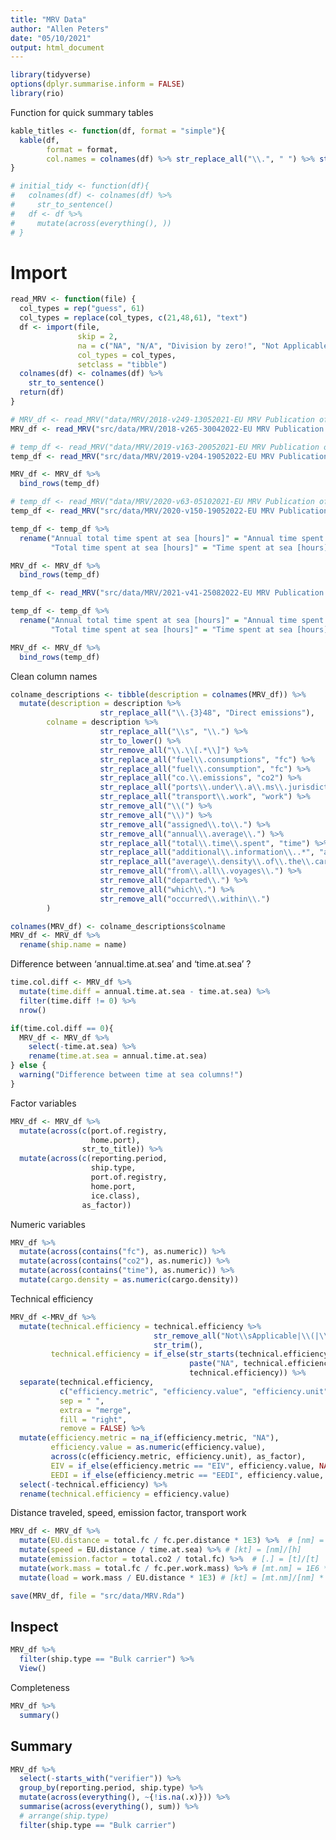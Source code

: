 ```yaml
---
title: "MRV Data"
author: "Allen Peters"
date: "05/10/2021"
output: html_document
---
```


```r
library(tidyverse)
options(dplyr.summarise.inform = FALSE)
library(rio)
```

Function for quick summary tables
```r
kable_titles <- function(df, format = "simple"){
  kable(df,
        format = format,
        col.names = colnames(df) %>% str_replace_all("\\.", " ") %>% str_to_sentence())
}

# initial_tidy <- function(df){
#   colnames(df) <- colnames(df) %>% 
#     str_to_sentence()
#   df <- df %>% 
#     mutate(across(everything(), ))
# }
```

# Import
```r
read_MRV <- function(file) {
  col_types = rep("guess", 61)
  col_types = replace(col_types, c(21,48,61), "text")
  df <- import(file,
               skip = 2,
               na = c("NA", "N/A", "Division by zero!", "Not Applicable"),
               col_types = col_types,
               setclass = "tibble")
  colnames(df) <- colnames(df) %>% 
    str_to_sentence()
  return(df)
}
```

```r
# MRV_df <- read_MRV("data/MRV/2018-v249-13052021-EU MRV Publication of information.xlsx")
MRV_df <- read_MRV("src/data/MRV/2018-v265-30042022-EU MRV Publication of information.xlsx")

# temp_df <- read_MRV("data/MRV/2019-v163-20052021-EU MRV Publication of information.xlsx")
temp_df <- read_MRV("src/data/MRV/2019-v204-19052022-EU MRV Publication of information.xlsx")

MRV_df <- MRV_df %>% 
  bind_rows(temp_df)

# temp_df <- read_MRV("data/MRV/2020-v63-05102021-EU MRV Publication of information.xlsx")
temp_df <- read_MRV("src/data/MRV/2020-v150-19052022-EU MRV Publication of information.xlsx")

temp_df <- temp_df %>% 
  rename("Annual total time spent at sea [hours]" = "Annual time spent at sea [hours]",
         "Total time spent at sea [hours]" = "Time spent at sea [hours]")

MRV_df <- MRV_df %>% 
  bind_rows(temp_df)

temp_df <- read_MRV("src/data/MRV/2021-v41-25082022-EU MRV Publication of information.xlsx")

temp_df <- temp_df %>% 
  rename("Annual total time spent at sea [hours]" = "Annual time spent at sea [hours]",
         "Total time spent at sea [hours]" = "Time spent at sea [hours]")

MRV_df <- MRV_df %>% 
  bind_rows(temp_df)
```

Clean column names
```r
colname_descriptions <- tibble(description = colnames(MRV_df)) %>% 
  mutate(description = description %>% 
                    str_replace_all("\\.{3}48", "Direct emissions"),
        colname = description %>%
                    str_replace_all("\\s", "\\.") %>% 
                    str_to_lower() %>% 
                    str_remove_all("\\.\\[.*\\]") %>% 
                    str_replace_all("fuel\\.consumptions", "fc") %>% 
                    str_replace_all("fuel\\.consumption", "fc") %>% 
                    str_replace_all("co.\\.emissions", "co2") %>% 
                    str_replace_all("ports\\.under\\.a\\.ms\\.jurisdiction", "ms.ports") %>% 
                    str_replace_all("transport\\.work", "work") %>% 
                    str_remove_all("\\(") %>% 
                    str_remove_all("\\)") %>% 
                    str_remove_all("assigned\\.to\\.") %>% 
                    str_remove_all("annual\\.average\\.") %>% 
                    str_replace_all("total\\.time\\.spent", "time") %>% 
                    str_replace_all("additional\\.information\\..*", "additional.info") %>% 
                    str_replace_all("average\\.density\\.of\\.the\\.cargo\\.transported", "cargo.density") %>% 
                    str_remove_all("from\\.all\\.voyages\\.") %>% 
                    str_remove_all("departed\\.") %>% 
                    str_remove_all("which\\.") %>% 
                    str_remove_all("occurred\\.within\\.")
        )
```

```r
colnames(MRV_df) <- colname_descriptions$colname
MRV_df <- MRV_df %>% 
  rename(ship.name = name)
```

Difference between 'annual.time.at.sea' and 'time.at.sea' ?
```r
time.col.diff <- MRV_df %>%
  mutate(time.diff = annual.time.at.sea - time.at.sea) %>% 
  filter(time.diff != 0) %>% 
  nrow()

if(time.col.diff == 0){
  MRV_df <- MRV_df %>% 
    select(-time.at.sea) %>% 
    rename(time.at.sea = annual.time.at.sea)
} else {
  warning("Difference between time at sea columns!")
}
```

Factor variables
```r
MRV_df <- MRV_df %>%
  mutate(across(c(port.of.registry,
                  home.port),
                str_to_title)) %>%
  mutate(across(c(reporting.period,
                  ship.type,
                  port.of.registry,
                  home.port,
                  ice.class),
                as_factor))
```

Numeric variables
```r
MRV_df %>% 
  mutate(across(contains("fc"), as.numeric)) %>% 
  mutate(across(contains("co2"), as.numeric)) %>%
  mutate(across(contains("time"), as.numeric)) %>%
  mutate(cargo.density = as.numeric(cargo.density))
```

Technical efficiency
```r
MRV_df <-MRV_df %>% 
  mutate(technical.efficiency = technical.efficiency %>% 
                                str_remove_all("Not\\sApplicable|\\(|\\)") %>% 
                                str_trim(),
         technical.efficiency = if_else(str_starts(technical.efficiency, "[:digit:]"), 
                                        paste("NA", technical.efficiency),
                                        technical.efficiency)) %>% 
  separate(technical.efficiency,
           c("efficiency.metric", "efficiency.value", "efficiency.unit"),
           sep = " ",
           extra = "merge",
           fill = "right",
           remove = FALSE) %>%
  mutate(efficiency.metric = na_if(efficiency.metric, "NA"),
         efficiency.value = as.numeric(efficiency.value),
         across(c(efficiency.metric, efficiency.unit), as_factor),
         EIV = if_else(efficiency.metric == "EIV", efficiency.value, NA_real_),
         EEDI = if_else(efficiency.metric == "EEDI", efficiency.value, NA_real_)) %>% 
  select(-technical.efficiency) %>% 
  rename(technical.efficiency = efficiency.value)
```

Distance traveled, speed, emission factor, transport work
```r
MRV_df <- MRV_df %>% 
  mutate(EU.distance = total.fc / fc.per.distance * 1E3) %>%  # [nm] = [kg]/[kg/nm] = [t]/[kg/nm] * 1E3
  mutate(speed = EU.distance / time.at.sea) %>% # [kt] = [nm]/[h]
  mutate(emission.factor = total.co2 / total.fc) %>%  # [.] = [t]/[t]
  mutate(work.mass = total.fc / fc.per.work.mass) %>% # [mt.nm] = 1E6 * [t.nm] = [t^2.nm]/[g] = [t]/[g/t.nm]
  mutate(load = work.mass / EU.distance * 1E3) # [kt] = [mt.nm]/[nm] * 1E3
```

```r
save(MRV_df, file = "src/data/MRV.Rda")
```

## Inspect
```r
MRV_df %>% 
  filter(ship.type == "Bulk carrier") %>% 
  View()
```

Completeness
```r
MRV_df %>% 
  summary()
```

## Summary
```r
MRV_df %>% 
  select(-starts_with("verifier")) %>%
  group_by(reporting.period, ship.type) %>% 
  mutate(across(everything(), ~{!is.na(.x)})) %>%
  summarise(across(everything(), sum)) %>% 
  # arrange(ship.type)
  filter(ship.type == "Bulk carrier")
```

```r

```